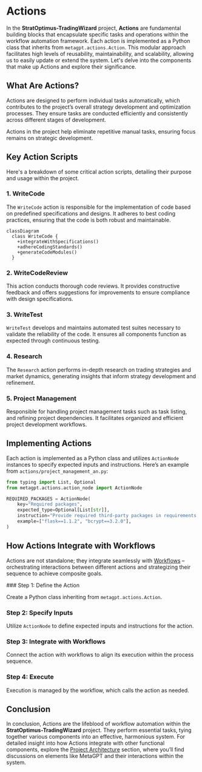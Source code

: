 
# Actions

In the **StratOptimus-TradingWizard** project, **Actions** are fundamental building blocks that encapsulate specific tasks and operations within the workflow automation framework. Each action is implemented as a Python class that inherits from `metagpt.actions.Action`. This modular approach facilitates high levels of reusability, maintainability, and scalability, allowing us to easily update or extend the system. Let's delve into the components that make up Actions and explore their significance.

## What Are Actions?

Actions are designed to perform individual tasks automatically, which contributes to the project’s overall strategy development and optimization processes. They ensure tasks are conducted efficiently and consistently across different stages of development.

<Callout>
Actions in the project help eliminate repetitive manual tasks, ensuring focus remains on strategic development.
</Callout>

## Key Action Scripts

Here's a breakdown of some critical action scripts, detailing their purpose and usage within the project.

### 1. WriteCode

The `WriteCode` action is responsible for the implementation of code based on predefined specifications and designs. It adheres to best coding practices, ensuring that the code is both robust and maintainable.

```mermaid
classDiagram
  class WriteCode {
    +integrateWithSpecifications()
    +adhereCodingStandards()
    +generateCodeModules()
  }
```

### 2. WriteCodeReview

This action conducts thorough code reviews. It provides constructive feedback and offers suggestions for improvements to ensure compliance with design specifications.

### 3. WriteTest

`WriteTest` develops and maintains automated test suites necessary to validate the reliability of the code. It ensures all components function as expected through continuous testing.

### 4. Research

The `Research` action performs in-depth research on trading strategies and market dynamics, generating insights that inform strategy development and refinement.

### 5. Project Management

Responsible for handling project management tasks such as task listing, and refining project dependencies. It facilitates organized and efficient project development workflows.

## Implementing Actions

Each action is implemented as a Python class and utilizes `ActionNode` instances to specify expected inputs and instructions. Here’s an example from `actions/project_management_an.py`:

```python
from typing import List, Optional
from metagpt.actions.action_node import ActionNode

REQUIRED_PACKAGES = ActionNode(
    key="Required packages",
    expected_type=Optional[List[str]],
    instruction="Provide required third-party packages in requirements.txt format.",
    example=["flask==1.1.2", "bcrypt==3.2.0"],
)
```

## How Actions Integrate with Workflows

Actions are not standalone; they integrate seamlessly with [Workflows](/key-functional-components/workflows) – orchestrating interactions between different actions and strategizing their sequence to achieve composite goals.

<Steps>
### Step 1: Define the Action

Create a Python class inheriting from `metagpt.actions.Action`.

### Step 2: Specify Inputs

Utilize `ActionNode` to define expected inputs and instructions for the action.

### Step 3: Integrate with Workflows

Connect the action with workflows to align its execution within the process sequence.

### Step 4: Execute

Execution is managed by the workflow, which calls the action as needed.
</Steps>

## Conclusion

In conclusion, Actions are the lifeblood of workflow automation within the **StratOptimus-TradingWizard** project. They perform essential tasks, tying together various components into an effective, harmonious system. For detailed insight into how Actions integrate with other functional components, explore the [Project Architecture](/project-architecture) section, where you’ll find discussions on elements like MetaGPT and their interactions within the system.